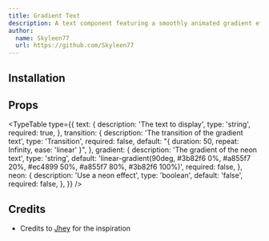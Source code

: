 ```yaml
---
title: Gradient Text
description: A text component featuring a smoothly animated gradient effect.
author:
  name: Skyleen77
  url: https://github.com/Skyleen77
---
```


<ComponentPreview name="gradient-text-demo" />

## Installation

<ComponentInstallation name="gradient-text" />

## Props

<TypeTable
  type={{
    text: {
      description: 'The text to display',
      type: 'string',
      required: true,
    },
    transition: {
      description: 'The transition of the gradient text',
      type: 'Transition',
      required: false,
      default: "{ duration: 50, repeat: Infinity, ease: 'linear' }",
    },
    gradient: {
      description: 'The gradient of the neon text',
      type: 'string',
      default:
        'linear-gradient(90deg, #3b82f6 0%, #a855f7 20%, #ec4899 50%, #a855f7 80%, #3b82f6 100%)',
      required: false,
    },
    neon: {
      description: 'Use a neon effect',
      type: 'boolean',
      default: 'false',
      required: false,
    },
  }}
/>

## Credits

- Credits to [Jhey](https://codepen.io/jh3y/pen/jENwqvE) for the inspiration
